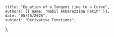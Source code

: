     title: "Equation of a Tangent Line to a Curve",
    authors: [{ name: "Nabil Akbarazzima Fatih" }],
    date: "05/26/2025",
    subject: "Derivative Functions",
};